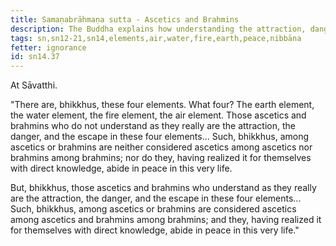 ```yaml
---
title: Samaṇabrāhmaṇa sutta - Ascetics and Brahmins
description: The Buddha explains how understanding the attraction, danger, and escape in the four elements leads to peace in this very life.
tags: sn,sn12-21,sn14,elements,air,water,fire,earth,peace,nibbāna
fetter: ignorance
id: sn14.37
---
```


At Sāvatthi.

"There are, bhikkhus, these four elements. What four? The earth element, the water element, the fire element, the air element. Those ascetics and brahmins who do not understand as they really are the attraction, the danger, and the escape in these four elements... Such, bhikkhus, among ascetics or brahmins are neither considered ascetics among ascetics nor brahmins among brahmins; nor do they, having realized it for themselves with direct knowledge, abide in peace in this very life.

But, bhikkhus, those ascetics and brahmins who understand as they really are the attraction, the danger, and the escape in these four elements... Such, bhikkhus, among ascetics or brahmins are considered ascetics among ascetics and brahmins among brahmins; and they, having realized it for themselves with direct knowledge, abide in peace in this very life."